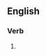 {{also|reënters|re-enters}}

==English==

===Verb===
{{head|en|verb form}}

# {{en-third-person singular of|reenter}}